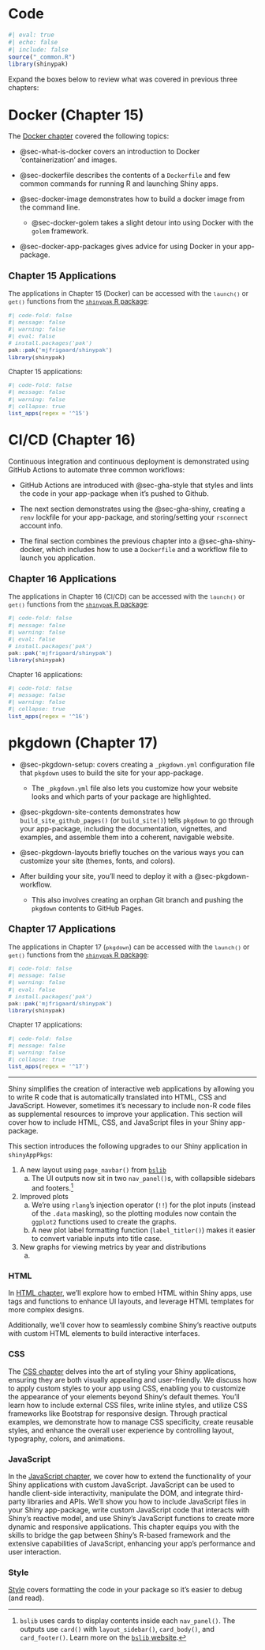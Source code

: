 # Code {.unnumbered}

```r
#| eval: true 
#| echo: false 
#| include: false
source("_common.R")
library(shinypak)
```

Expand the boxes below to review what was covered in previous three chapters:

::: {.callout-note collapse='true'}

## [Docker (Chapter 15)]{style='font-size: 1.35em;'}

The [Docker chapter](docker.qmd) covered the following topics:

-   @sec-what-is-docker covers an introduction to Docker 'containerization' and images.

-   @sec-dockerfile describes the contents of a `Dockerfile` and few common commands for running R and launching Shiny apps.

-   @sec-docker-image demonstrates how to build a docker image from the command line.

    -   @sec-docker-golem takes a slight detour into using Docker with the `golem` framework.

-   @sec-docker-app-packages gives advice for using Docker in your app-package.

:::: {.callout-tip collapse='true' appearance='default'}

### [Chapter 15 Applications]{style='font-weight: bold; font-size: 1.15em;'}

::: {style='font-size: 0.95em; color: #282b2d;'}

The applications in Chapter 15 (Docker) can be accessed with the `launch()` or `get()` functions from the [`shinypak` R package](https://mjfrigaard.github.io/shinypak/):

```r
#| code-fold: false 
#| message: false
#| warning: false
#| eval: false
# install.packages('pak')
pak::pak('mjfrigaard/shinypak')
library(shinypak)
```

Chapter 15 applications:
  
```r
#| code-fold: false 
#| message: false
#| warning: false
#| collapse: true
list_apps(regex = '^15')
```

::: 

::::

:::


::: {.callout-note collapse='true'}

## [CI/CD (Chapter 16)]{style='font-size: 1.35em;'}

Continuous integration and continuous deployment is demonstrated using GitHub Actions to automate three common workflows:

-   GitHub Actions are introduced with @sec-gha-style that styles and lints the code in your app-package when it's pushed to Github.

-   The next section demonstrates using the @sec-gha-shiny, creating a `renv` lockfile for your app-package, and storing/setting your `rsconnect` account info.

-   The final section combines the previous chapter into a @sec-gha-shiny-docker, which includes how to use a `Dockerfile` and a workflow file to launch you application. 

:::: {.callout-tip collapse='true' appearance='default'}

### [Chapter 16 Applications]{style='font-weight: bold; font-size: 1.15em;'}

::: {style='font-size: 0.95em; color: #282b2d;'}

The applications in Chapter 16 (CI/CD) can be accessed with the `launch()` or `get()` functions from the [`shinypak` R package](https://mjfrigaard.github.io/shinypak/):

```r
#| code-fold: false 
#| message: false
#| warning: false
#| eval: false
# install.packages('pak')
pak::pak('mjfrigaard/shinypak')
library(shinypak)
```

Chapter 16 applications:
  
```r
#| code-fold: false 
#| message: false
#| warning: false
#| collapse: true
list_apps(regex = '^16')
```

::: 

::::

:::

::: {.callout-note collapse='true'}

## [pkgdown (Chapter 17)]{style='font-size: 1.35em;'}


-   @sec-pkgdown-setup: covers creating a `_pkgdown.yml` configuration file that `pkgdown` uses to build the site for your app-package. 

    -   The `_pkgdown.yml` file also lets you customize how your website looks and which parts of your package are highlighted.

-   @sec-pkgdown-site-contents demonstrates how `build_site_github_pages()` (or `build_site()`) tells `pkgdown` to go through your app-package, including the documentation, vignettes, and examples, and assemble them into a coherent, navigable website.

-   @sec-pkgdown-layouts briefly touches on the various ways you can customize your site (themes, fonts, and colors). 

-   After building your site, you'll need to deploy it with a @sec-pkgdown-workflow.

    -   This also involves creating an orphan Git branch and pushing the `pkgdown` contents to GitHub Pages.

:::: {.callout-tip collapse='true' appearance='default'}

### [Chapter 17 Applications]{style='font-weight: bold; font-size: 1.15em;'}

::: {style='font-size: 0.95em; color: #282b2d;'}

The applications in Chapter 17 (`pkgdown`) can be accessed with the `launch()` or `get()` functions from the [`shinypak` R package](https://mjfrigaard.github.io/shinypak/):

```r
#| code-fold: false 
#| message: false
#| warning: false
#| eval: false
# install.packages('pak')
pak::pak('mjfrigaard/shinypak')
library(shinypak)
```

Chapter 17 applications:
  
```r
#| code-fold: false 
#| message: false
#| warning: false
#| collapse: true
list_apps(regex = '^17')
```

::: 

::::

:::

---

Shiny simplifies the creation of interactive web applications by allowing you to write R code that is automatically translated into HTML, CSS and JavaScript. However, sometimes it's necessary to include non-R code files as supplemental resources to improve your application. This section will cover how to include HTML, CSS, and JavaScript files in your Shiny app-package.

This section introduces the following upgrades to our Shiny application in `shinyAppPkgs`: 

1) A new layout using `page_navbar()` from [`bslib`](https://rstudio.github.io/bslib/)
    a. The UI outputs now sit in two `nav_panel()`s, with collapsible sidebars and footers.[^card-footer]

2) Improved plots
    a. We're using `rlang`'s injection operator (`!!`) for the plot inputs (instead of the `.data` masking), so the plotting modules now contain the `ggplot2` functions used to create the graphs.  
    b. A new plot label formatting function (`label_titler()`) makes it easier to convert variable inputs into title case.

3) New graphs for viewing metrics by year and distributions  
    a. 


[^card-footer]: `bslib` uses cards to display contents inside each `nav_panel()`. The outputs use `card()` with `layout_sidebar()`, `card_body()`, and `card_footer()`. Learn more on the [`bslib` website](https://rstudio.github.io/bslib/).

<!--

The reactive programming model ensures that user inputs are instantly reflected in the outputs, creating a seamless interactive experience. 

-->

### HTML 

In [HTML chapter](html.qmd), we'll explore how to embed HTML within Shiny apps, use tags and functions to enhance UI layouts, and leverage HTML templates for more complex designs. 

Additionally, we'll cover how to seamlessly combine Shiny's reactive outputs with custom HTML elements to build interactive interfaces.

### CSS

The [CSS chapter](css.qmd) delves into the art of styling your Shiny applications, ensuring they are both visually appealing and user-friendly. We discuss how to apply custom styles to your app using CSS, enabling you to customize the appearance of your elements beyond Shiny's default themes. You'll learn how to include external CSS files, write inline styles, and utilize CSS frameworks like Bootstrap for responsive design. Through practical examples, we demonstrate how to manage CSS specificity, create reusable styles, and enhance the overall user experience by controlling layout, typography, colors, and animations.

### JavaScript

In the [JavaScript chapter](js.qmd), we cover how to extend the functionality of your Shiny applications with custom JavaScript. JavaScript can be used to handle client-side interactivity, manipulate the DOM, and integrate third-party libraries and APIs. We'll show you how to include JavaScript files in your Shiny app-package, write custom JavaScript code that interacts with Shiny's reactive model, and use Shiny's JavaScript functions to create more dynamic and responsive applications. This chapter equips you with the skills to bridge the gap between Shiny's R-based framework and the extensive capabilities of JavaScript, enhancing your app's performance and user interaction.
   
### Style 

[Style](style.qmd) covers formatting the code in your package so it's easier to debug (and read). 
